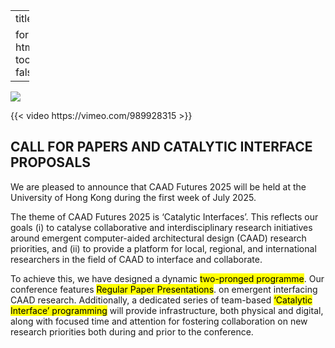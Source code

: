 
---
title: ''

format:
  html:
    toc: false
---

![](header.png)

{{< video https://vimeo.com/989928315 >}}


## CALL FOR PAPERS AND CATALYTIC INTERFACE PROPOSALS

We are pleased to announce that CAAD Futures 2025 will be held at the University of Hong Kong during the first week of July 2025. 
 
The theme of CAAD Futures 2025 is 'Catalytic Interfaces’. This reflects our goals (i) to catalyse collaborative and interdisciplinary research initiatives around emergent computer-aided architectural design (CAAD) research priorities, and (ii) to provide a platform for local, regional, and international researchers in the field of CAAD to interface and collaborate. 
 
To achieve this, we have designed a dynamic <mark>two-pronged programme</mark>. Our conference features <mark>Regular Paper Presentations</mark>. on emergent interfacing CAAD research. Additionally, a dedicated series of team-based <mark>'Catalytic Interface' programming</mark> will provide infrastructure, both physical and digital, along with focused time and attention for fostering collaboration on new research priorities both during and prior to the conference. 